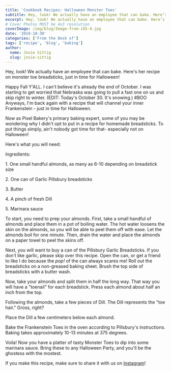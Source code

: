 ```yaml
---
title: 'Cookbook Recipes: Halloween Monster Toes'
subtitle: Hey, look! We actually have an employee that can bake. Here’s her recipe on monster toe breadsticks, just in time for Halloween!
excerpt: Hey, look! We actually have an employee that can bake. Here’s her recipe on monster toe breadsticks, just in time for Halloween!
# Cover Photos MUST be 4x3 resolution
coverImage: /img/blog/Image-from-iOS-4.jpg
date: '2019-10-30'
categories: ['From the Desk of']
tags: ['recipe', 'blog', 'baking']
author:
  name: Josie Sittig
  slug: josie-sittig
---
```

Hey, look! We actually have an employee that can bake. Here's her recipe on monster toe breadsticks, just in time for Halloween!

Happy Fall Y'ALL. I can't believe it's already the end of October. I was starting to get worried that Nebraska was going to pull a fast one on us and skip right to winter. (EDIT: Today's October 30. It's snowing.) #BOO Anyways, I'm back again with a recipe that will channel your inner Frankenstein - just in time for Halloween.

Now as Pixel Bakery's primary baking expert, some of you may be wondering why I didn't opt to put in a recipe for homemade breadsticks. To put things simply, ain't nobody got time for that- especially not on Halloween!

Here's what you will need:

Ingredients:

1\. One small handful almonds, as many as 6-10 depending on breadstick size

2\. One can of Garlic Pillsbury breadsticks

3\. Butter

4\. A pinch of fresh Dill

5\. Marinara sauce

To start, you need to prep your almonds. First, take a small handful of almonds and place them in a pot of boiling water. The hot water loosens the skin on the almonds, so you will be able to peel them off with ease. Let the almonds boil for one minute. Then, drain the water and place the almonds on a paper towel to peel the skins off.

Next, you will want to buy a can of the Pillsbury Garlic Breadsticks. If you don't like garlic, please skip over this recipe. Open the can, or get a friend to like I do because the *pop!* of the can always scares me! Roll out the breadsticks on a non-greased baking sheet. Brush the top side of breadsticks with a butter wash.

Now, take your almonds and split them in half the long way. That way you will have a "toenail" for each breadstick. Press each almond about half an inch from the top.

Following the almonds, take a few pieces of Dill. The Dill represents the "toe hair." Gross, right?

Place the Dill a few centimeters below each almond.

Bake the Frankenstein Toes in the oven according to Pillsbury's instructions. Baking takes approximately 10-13 minutes at 375 degrees.

Voila! Now you have a platter of tasty Monster Toes to dip into some marinara sauce. Bring these to any Halloween Party, and you'll be the ghostess with the mostest.

If you make this recipe, make sure to share it with us on [Instagram](https://www.instagram.com/pixelbakerylnk/)!

